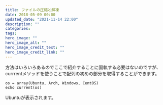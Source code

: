 ```yaml
---
title: ファイルの圧縮と解凍
date: 2018-05-09 00:00
updated_date: "2021-11-14 22:00"
description: ""
categories:
tags:
hero_image: ""
hero_image_alt: ""
hero_image_credit_text: ""
hero_image_credit_link: ""
---
```

方法はいろいろあるのでここで紹介することに固執する必要はないのですが、currrentメソッドを使うことで配列の初めの部分を取得することができます。

```
os = array(Ubuntu, Arch, Windows, CentOS)
echo current(os)
```

Ubuntuが表示されます。